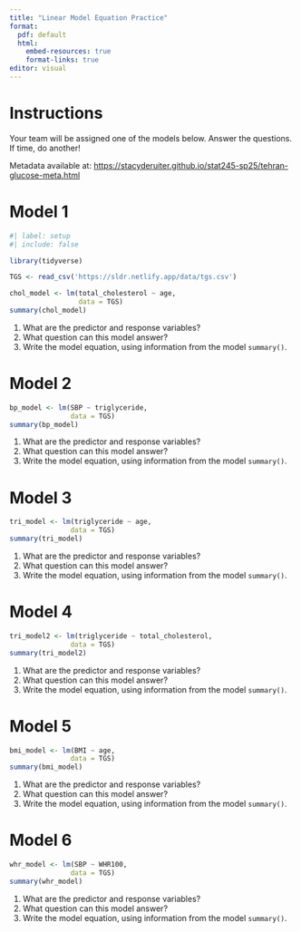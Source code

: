 ```yaml
---
title: "Linear Model Equation Practice"
format: 
  pdf: default
  html:
    embed-resources: true
    format-links: true
editor: visual
---
```


# Instructions

Your team will be assigned one of the models below. Answer the questions. If time, do another!

Metadata available at: <https://stacyderuiter.github.io/stat245-sp25/tehran-glucose-meta.html>

\newpage

# Model 1

```r
#| label: setup
#| include: false

library(tidyverse)

TGS <- read_csv('https://sldr.netlify.app/data/tgs.csv')
```

```r
chol_model <- lm(total_cholesterol ~ age,
                 data = TGS)
summary(chol_model)
```

1.  What are the predictor and response variables?
2.  What question can this model answer?
3.  Write the model equation, using information from the model `summary()`.

\newpage

# Model 2

```r
bp_model <- lm(SBP ~ triglyceride, 
               data = TGS)
summary(bp_model)
```

1.  What are the predictor and response variables?
2.  What question can this model answer?
3.  Write the model equation, using information from the model `summary()`.

\newpage

# Model 3

```r
tri_model <- lm(triglyceride ~ age, 
               data = TGS)
summary(tri_model)
```

1.  What are the predictor and response variables?
2.  What question can this model answer?
3.  Write the model equation, using information from the model `summary()`.

\newpage

# Model 4

```r
tri_model2 <- lm(triglyceride ~ total_cholesterol, 
               data = TGS)
summary(tri_model2)
```

1.  What are the predictor and response variables?
2.  What question can this model answer?
3.  Write the model equation, using information from the model `summary()`.

\newpage

# Model 5

```r
bmi_model <- lm(BMI ~ age, 
               data = TGS)
summary(bmi_model)
```

1.  What are the predictor and response variables?
2.  What question can this model answer?
3.  Write the model equation, using information from the model `summary()`.

\newpage

# Model 6

```r
whr_model <- lm(SBP ~ WHR100, 
               data = TGS)
summary(whr_model)
```

1.  What are the predictor and response variables?
2.  What question can this model answer?
3.  Write the model equation, using information from the model `summary()`.

